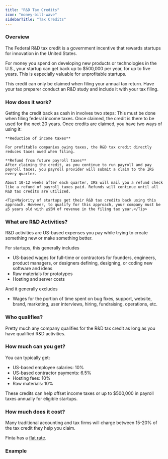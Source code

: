 ```yaml
---
title: "R&D Tax Credits"
icon: "money-bill-wave"
sidebarTitle: "Tax Credits"
---
```


### Overview
The Federal R&D tax credit is a government incentive that rewards startups for innovation in the United States.

For money you spend on developing new products or technologies in the U.S., your startup can get back up to $500,000 per year, for up to five years. This is especially valuable for unprofitable startups.

This credit can only be claimed when filing your annual tax return. Have your tax preparer conduct an R&D study and include it with your tax filing.


### How does it work?
Getting the credit back as cash in involves two steps:
<Steps>
  <Step title="Claim the credit">
    This must be done when filing federal income taxes. Once claimed, the credit is there to be used for the next 20 years.
  </Step>
  <Step title="Use the credit">
    Once credits are claimed, you have two ways of using it:
    
    **Reduction of income taxes**
    
    For profitable companies owing taxes, the R&D tax credit directly reduces taxes owed when filing. 
  
    **Refund from future payroll taxes**
    After claiming the credit, as you continue to run payroll and pay payroll taxes, you payroll provider will submit a claim to the IRS every quarter.
    
    About 10-12 weeks after each quarter, IRS will mail you a refund check like a refund of payroll taxes paid. Refunds will continue until all R&D tax credits are utilized.

    <Tip>Majority of startups get their R&D tax credits back using this approach. However, to qualify for this approach, your company must be ≤5 years old with ≤$5M of revenue in the filing tax year.</Tip>
  </Step>
</Steps>

### What are R&D Activities?
R&D activities are US-based expenses you pay while trying to create something new or make something better.
    
For startups, this generally includes
- US-based wages for full-time or contractors for founders, engineers, product managers, or designers defining, designing, or coding new software and ideas
- Raw materials for prototypes
- Hosting and server costs
    
And it generally excludes
- Wages for the portion of time spent on bug fixes, support, website, brand, marketing, user interviews, hiring, fundraising, operations, etc.

### Who qualifies?
Pretty much any company qualifies for the R&D tax credit as long as you have qualified R&D activities.

### How much can you get?
You can typically get:
- US-based employee salaries: 10%
- US-based contractor payments: 6.5%
- Hosting fees: 10%
- Raw materials: 10%

These credits can help offset income taxes or up to $500,000 in payroll taxes annually for eligible startups.

### How much does it cost?
Many traditional accounting and tax firms will charge between 15-20% of the tax credit they help you claim.

Finta has a [flat rate](https://www.finta.com/pricing).

### Example

